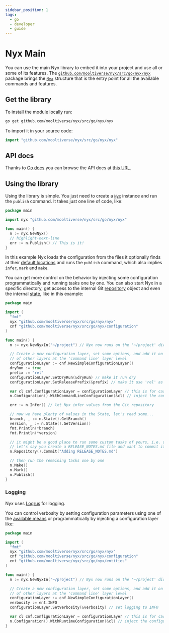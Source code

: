 ```yaml
---
sidebar_position: 1
tags:
  - go
  - developer
  - guide
---
```


# Nyx Main

You can use the main Nyx library to embed it into your project and use all or some of its features. The [`github.com/mooltiverse/nyx/src/go/nyx/nyx`](https://godocs.io/github.com/mooltiverse/nyx/src/go/nyx/nyx) package brings the [`Nyx`](https://godocs.io/github.com/mooltiverse/nyx/src/go/nyx/nyx#Nyx) structure that is the entry point for all the available commands and features.

## Get the library

To install the module locally run:

```sh
go get github.com/mooltiverse/nyx/src/go/nyx/nyx
```

To import it in your source code:

```go
import "github.com/mooltiverse/nyx/src/go/nyx/nyx"
```

## API docs

Thanks to [Go docs](https://godocs.io/) you can browse the API docs at [this URL](https://godocs.io/github.com/mooltiverse/nyx/src/go/nyx/nyx).

## Using the library

Using the library is simple. You just need to create a [`Nyx`](https://godocs.io/github.com/mooltiverse/nyx/src/go/nyx/nyx#Nyx) instance and run the `publish` command. It takes just one line of code, like:

```go
package main

import nyx "github.com/mooltiverse/nyx/src/go/nyx/nyx"

func main() {
  n := nyx.NewNyx()
  // highlight-next-line
  err := n.Publish() // This is it!
}
```

In this example Nyx loads the configuration from the files it optionally finds at their [default locations](../../user/introduction/configuration-methods.mdx#evaluation-order) and runs the `publish` command, which also implies `infer`, `mark` and `make`.

You can get more control on the behavior by injecting some configuration programmatically and running tasks one by one. You can also start Nyx in a specific directory, get access to the internal Git [repository](https://godocs.io/github.com/mooltiverse/nyx/src/go/nyx/nyx#Nyx.Repository) object and even the internal [state](https://godocs.io/github.com/mooltiverse/nyx/src/go/nyx/nyx#Nyx.State), like in this example:

```go
package main

import (
  "fmt"
  nyx "github.com/mooltiverse/nyx/src/go/nyx/nyx"
  cnf "github.com/mooltiverse/nyx/src/go/nyx/configuration"
)

func main() {
  n := nyx.NewNyxIn("~/project") // Nyx now runs on the '~/project' directory

  // Create a new configuration layer, set some options, and add it on top
  // of other layers at the 'command line' layer level
  configurationLayer := cnf.NewSimpleConfigurationLayer()
  dryRun := true
  prefix := "rel"
  configurationLayer.SetDryRun(&dryRun) // make it run dry
  configurationLayer.SetReleasePrefix(&prefix) // make it use 'rel' as the prefix for generated versions

  var cl cnf.ConfigurationLayer = configurationLayer // this is for casting, but you can use reflections
  n.Configuration().WithCommandLineConfiguration(&cl) // inject the configuration

  err := n.Infer() // let Nyx infer values from the Git repository

  // now we have plenty of values in the State, let's read some...
  branch, _ := n.State().GetBranch()
  version, _ := n.State().GetVersion()
  fmt.Println(*branch)
  fmt.Println(*version)

  // it might be a good place to run some custom tasks of yours, i.e. using the Git Repository
  // let's say you create a RELEASE_NOTES.md file and want to commit it
  n.Repository().Commit​("Adding RELEASE_NOTES.md")

  // then run the remaining tasks one by one
  n.Make()
  n.Mark()
  n.Publish()
}
```

### Logging

Nyx uses [Logrus](https://godocs.io/github.com/sirupsen/logrus) for logging.

You can control verbosity by setting configuration parameters using one of the [available means](../../user/introduction/configuration-methods.mdx#evaluation-order) or programmatically by injecting a configuration layer like:

```go
package main

import (
  "fmt"
  nyx "github.com/mooltiverse/nyx/src/go/nyx/nyx"
  cnf "github.com/mooltiverse/nyx/src/go/nyx/configuration"
  ent "github.com/mooltiverse/nyx/src/go/nyx/entities"
)

func main() {
  n := nyx.NewNyxIn("~/project") // Nyx now runs on the '~/project' directory

  // Create a new configuration layer, set some options, and add it on top
  // of other layers at the 'command line' layer level
  configurationLayer := cnf.NewSimpleConfigurationLayer()
  verbosity := ent.INFO
  configurationLayer.SetVerbosity(&verbosity) // set logging to INFO

  var cl cnf.ConfigurationLayer = configurationLayer // this is for casting, but you can use reflections
  n.Configuration().WithRuntimeConfiguration(&cl) // inject the configuration
}
```
